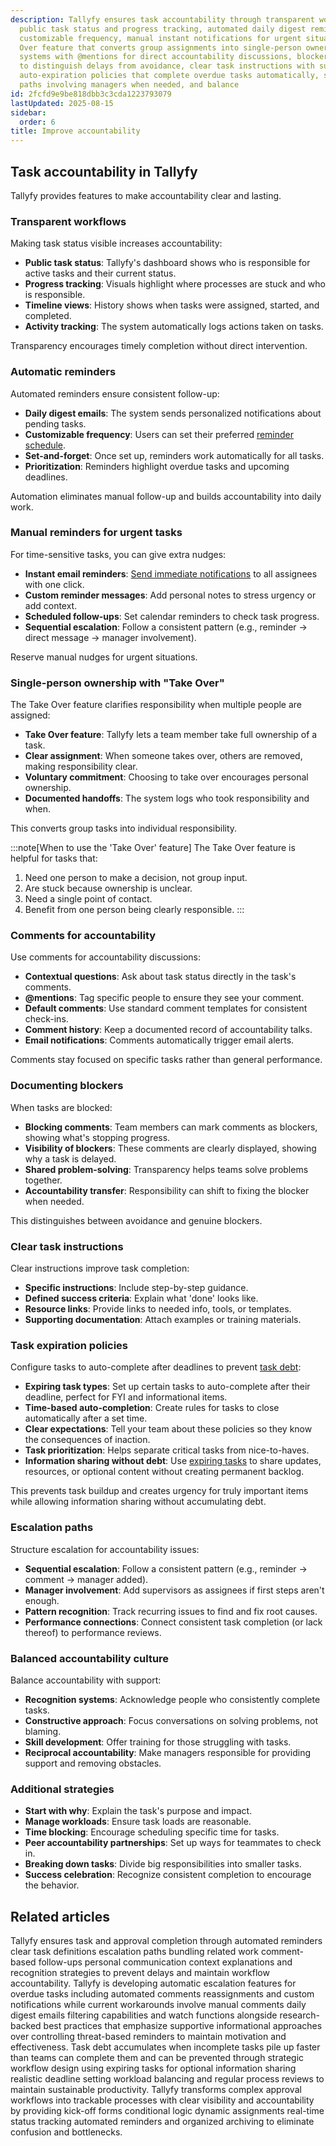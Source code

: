 ```yaml
---
description: Tallyfy ensures task accountability through transparent workflows showing
  public task status and progress tracking, automated daily digest reminders with
  customizable frequency, manual instant notifications for urgent situations, a Take
  Over feature that converts group assignments into single-person ownership, comment
  systems with @mentions for direct accountability discussions, blocker documentation
  to distinguish delays from avoidance, clear task instructions with success criteria,
  auto-expiration policies that complete overdue tasks automatically, structured escalation
  paths involving managers when needed, and balance
id: 2fcfd9e9be818dbb3c3cda1223793079
lastUpdated: 2025-08-15
sidebar:
  order: 6
title: Improve accountability
---
```


## Task accountability in Tallyfy

Tallyfy provides features to make accountability clear and lasting.

### Transparent workflows

Making task status visible increases accountability:

- **Public task status**: Tallyfy's dashboard shows who is responsible for active tasks and their current status.
- **Progress tracking**: Visuals highlight where processes are stuck and who is responsible.
- **Timeline views**: History shows when tasks were assigned, started, and completed.
- **Activity tracking**: The system automatically logs actions taken on tasks.

Transparency encourages timely completion without direct intervention.


### Automatic reminders

Automated reminders ensure consistent follow-up:

- **Daily digest emails**: The system sends personalized notifications about pending tasks.
- **Customizable frequency**: Users can set their preferred [reminder schedule](/products/pro/settings/personal-settings/how-can-i-manage-email-notifications-in-tallyfy/).
- **Set-and-forget**: Once set up, reminders work automatically for all tasks.
- **Prioritization**: Reminders highlight overdue tasks and upcoming deadlines.

Automation eliminates manual follow-up and builds accountability into daily work.

### Manual reminders for urgent tasks

For time-sensitive tasks, you can give extra nudges:

- **Instant email reminders**: [Send immediate notifications](/products/pro/tracking-and-tasks/tasks/how-can-i-send-email-reminders-in-tallyfy/) to all assignees with one click.
- **Custom reminder messages**: Add personal notes to stress urgency or add context.
- **Scheduled follow-ups**: Set calendar reminders to check task progress.
- **Sequential escalation**: Follow a consistent pattern (e.g., reminder -> direct message -> manager involvement).

Reserve manual nudges for urgent situations.

### Single-person ownership with "Take Over"

The Take Over feature clarifies responsibility when multiple people are assigned:

- **Take Over feature**: Tallyfy lets a team member take full ownership of a task.
- **Clear assignment**: When someone takes over, others are removed, making responsibility clear.
- **Voluntary commitment**: Choosing to take over encourages personal ownership.
- **Documented handoffs**: The system logs who took responsibility and when.

This converts group tasks into individual responsibility.

:::note[When to use the 'Take Over' feature]
The Take Over feature is helpful for tasks that:
1. Need one person to make a decision, not group input.
2. Are stuck because ownership is unclear.
3. Need a single point of contact.
4. Benefit from one person being clearly responsible.
:::

### Comments for accountability

Use comments for accountability discussions:

- **Contextual questions**: Ask about task status directly in the task's comments.
- **@mentions**: Tag specific people to ensure they see your comment.
- **Default comments**: Use standard comment templates for consistent check-ins.
- **Comment history**: Keep a documented record of accountability talks.
- **Email notifications**: Comments automatically trigger email alerts.

Comments stay focused on specific tasks rather than general performance.

### Documenting blockers

When tasks are blocked:

- **Blocking comments**: Team members can mark comments as blockers, showing what's stopping progress.
- **Visibility of blockers**: These comments are clearly displayed, showing why a task is delayed.
- **Shared problem-solving**: Transparency helps teams solve problems together.
- **Accountability transfer**: Responsibility can shift to fixing the blocker when needed.

This distinguishes between avoidance and genuine blockers.

### Clear task instructions

Clear instructions improve task completion:

- **Specific instructions**: Include step-by-step guidance.
- **Defined success criteria**: Explain what 'done' looks like.
- **Resource links**: Provide links to needed info, tools, or templates.
- **Supporting documentation**: Attach examples or training materials.



### Task expiration policies

Configure tasks to auto-complete after deadlines to prevent [task debt](/products/pro/tutorials/how-to/how-to-avoid-task-debt/):

- **Expiring task types**: Set up certain tasks to auto-complete after their deadline, perfect for FYI and informational items.
- **Time-based auto-completion**: Create rules for tasks to close automatically after a set time.
- **Clear expectations**: Tell your team about these policies so they know the consequences of inaction.
- **Task prioritization**: Helps separate critical tasks from nice-to-haves.
- **Information sharing without debt**: Use [expiring tasks](/products/pro/tracking-and-tasks/tasks/what-types-of-tasks-can-i-create-with-tallyfy/) to share updates, resources, or optional content without creating permanent backlog.

This prevents task buildup and creates urgency for truly important items while allowing information sharing without accumulating debt.

### Escalation paths

Structure escalation for accountability issues:

- **Sequential escalation**: Follow a consistent pattern (e.g., reminder -> comment -> manager added).
- **Manager involvement**: Add supervisors as assignees if first steps aren't enough.
- **Pattern recognition**: Track recurring issues to find and fix root causes.
- **Performance connections**: Connect consistent task completion (or lack thereof) to performance reviews.


### Balanced accountability culture

Balance accountability with support:

- **Recognition systems**: Acknowledge people who consistently complete tasks.
- **Constructive approach**: Focus conversations on solving problems, not blaming.
- **Skill development**: Offer training for those struggling with tasks.
- **Reciprocal accountability**: Make managers responsible for providing support and removing obstacles.


### Additional strategies

- **Start with why**: Explain the task's purpose and impact.
- **Manage workloads**: Ensure task loads are reasonable.
- **Time blocking**: Encourage scheduling specific time for tasks.
- **Peer accountability partnerships**: Set up ways for teammates to check in.
- **Breaking down tasks**: Divide big responsibilities into smaller tasks.
- **Success celebration**: Recognize consistent completion to encourage the behavior.



## Related articles
<CardGrid>
<LinkTitleCard header="<b>How To > Ensure task completion</b>" href="/products/pro/tutorials/how-to/ensure-task-completion/" > Tallyfy ensures task and approval completion through automated reminders clear task definitions escalation paths bundling related work comment-based follow-ups personal communication context explanations and recognition strategies to prevent delays and maintain workflow accountability. </LinkTitleCard>
<LinkTitleCard header="<b>Tasks > Escalating overdue tasks</b>" href="/products/pro/tracking-and-tasks/tasks/task-escalation-for-overdue-items/" > Tallyfy is developing automatic escalation features for overdue tasks including automated comments reassignments and custom notifications while current workarounds involve manual comments daily digest emails filtering capabilities and watch functions alongside research-backed best practices that emphasize supportive informational approaches over controlling threat-based reminders to maintain motivation and effectiveness. </LinkTitleCard>
<LinkTitleCard header="<b>How To > How to avoid task debt</b>" href="/products/pro/tutorials/how-to/how-to-avoid-task-debt/" > Task debt accumulates when incomplete tasks pile up faster than teams can complete them and can be prevented through strategic workflow design using expiring tasks for optional information sharing realistic deadline setting workload balancing and regular process reviews to maintain sustainable productivity. </LinkTitleCard>
<LinkTitleCard header="<b>How To > Complex approval workflows</b>" href="/products/pro/tutorials/how-to/track-and-run-complex-approval-workflows/" > Tallyfy transforms complex approval workflows into trackable processes with clear visibility and accountability by providing kick-off forms conditional logic dynamic assignments real-time status tracking automated reminders and organized archiving to eliminate confusion and bottlenecks. </LinkTitleCard>
</CardGrid>